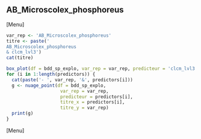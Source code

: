 ##  AB_Microscolex_phosphoreus
[Menu]
```r
var_rep <- 'AB_Microscolex_phosphoreus'
titre <- paste('
AB_Microscolex_phosphoreus
& clcm_lvl3')
cat(titre)

box_plot(df = bdd_sp_explo, var_rep = var_rep, predicteur = 'clcm_lvl3', titre_x = 'clcm_lvl3', titre_y = var_rep)
for (i in 1:length(predictors)) {
  cat(paste('- ', var_rep, '&', predictors[i]))
  g <- nuage_point(df = bdd_sp_explo,
                    var_rep = var_rep,
                    predicteur = predictors[i],
                    titre_x = predictors[i],
                    titre_y = var_rep)
  print(g)
}
```
[Menu] 



